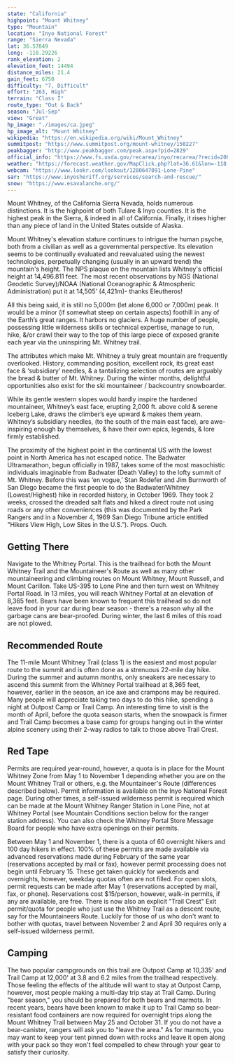 ```yaml
---
state: "California"
highpoint: "Mount Whitney"
type: "Mountain"
location: "Inyo National Forest"
range: "Sierra Nevada"
lat: 36.57849
long: -118.29226
rank_elevation: 2
elevation_feet: 14494
distance_miles: 21.4
gain_feet: 6750
difficulty: "7, Difficult"
effort: "263, High"
terrain: "Class I"
route_type: "Out & Back"
season: "Jul-Sep"
view: "Great"
hp_image: "./images/ca.jpeg"
hp_image_alt: "Mount Whitney"
wikipedia: "https://en.wikipedia.org/wiki/Mount_Whitney"
summitpost: "https://www.summitpost.org/mount-whitney/150227"
peakbagger: "http://www.peakbagger.com/peak.aspx?pid=2829"
official_info: "https://www.fs.usda.gov/recarea/inyo/recarea/?recid=20806"
weather: "https://forecast.weather.gov/MapClick.php?lat=36.61&lon=-118.28&site=hnx&smap=1&marine=0&unit=0&lg=en"
webcam: "https://www.lookr.com/lookout/1280647091-Lone-Pine"
sar: "https://www.inyosheriff.org/services/search-and-rescue/"
snow: "https://www.esavalanche.org/"
---
```


Mount Whitney, of the California Sierra Nevada, holds numerous distinctions. It is the highpoint of both Tulare & Inyo counties. It is the highest peak in the Sierra, & indeed in all of California. Finally, it rises higher than any piece of land in the United States outside of Alaska.

Mount Whitney's elevation stature continues to intrigue the human psyche, both from a civilian as well as a governmental perspective. Its elevation seems to be continually evaluated and reevaluated using the newest technologies, perpetually changing (usually in an upward trend) the mountain's height. The NPS plaque on the mountain lists Whitney's official height at 14,496.811 feet. The most recent observations by NGS (National Geodetic Survey)/NOAA (National Oceanographic & Atmospheric Administration) put it at 14,505' (4,421m)- thanks Eleutheros!

All this being said, it is still no 5,000m (let alone 6,000 or 7,000m) peak. It would be a minor (if somewhat steep on certain aspects) foothill in any of the Earth’s great ranges. It harbors no glaciers. A huge number of people, possessing little wilderness skills or technical expertise, manage to run, hike, &/or crawl their way to the top of this large piece of exposed granite each year via the uninspiring Mt. Whitney trail.

The attributes which make Mt. Whitney a truly great mountain are frequently overlooked. History, commanding position, excellent rock, its great east face & ‘subsidiary’ needles, & a tantalizing selection of routes are arguably the bread & butter of Mt. Whitney. During the winter months, delightful opportunities also exist for the ski mountaineer / backcountry snowboarder.

While its gentle western slopes would hardly inspire the hardened mountaineer, Whitney’s east face, erupting 2,000 ft. above cold & serene Iceberg Lake, draws the climber’s eye upward & makes them yearn. Whitney’s subsidiary needles, (to the south of the main east face), are awe-inspiring enough by themselves, & have their own epics, legends, & lore firmly established.

The proximity of the highest point in the continental US with the lowest point in North America has not escaped notice. The Badwater Ultramarathon, begun officially in 1987, takes some of the most masochistic individuals imaginable from Badwater (Death Valley) to the lofty summit of Mt. Whitney. Before this was ‘en vogue,’ Stan Rodefer and Jim Burnworth of San Diego became the first people to do the Badwater/Whitney (Lowest/Highest) hike in recorded history, in October 1969. They took 2 weeks, crossed the dreaded salt flats and hiked a direct route not using roads or any other conveniences (this was documented by the Park Rangers and in a November 4, 1969 San Diego Tribune article entitled "Hikers View High, Low Sites in the U.S.”). Props. Ouch.

## Getting There
Navigate to the Whitney Portal. This is the trailhead for both the Mount Whitney Trail and the Mountaineer's Route as well as many other mountaineering and climbing routes on Mount Whitney, Mount Russell, and Mount Carillon. Take US-395 to Lone Pine and then turn west on Whitney Portal Road. In 13 miles, you will reach Whitney Portal at an elevation of 8,365 feet. Bears have been known to frequent this trailhead so do not leave food in your car during bear season - there's a reason why all the garbage cans are bear-proofed. During winter, the last 6 miles of this road are not plowed.

## Recommended Route
The 11-mile Mount Whitney Trail (class 1) is the easiest and most popular route to the summit and is often done as a strenuous 22-mile day hike. During the summer and autumn months, only sneakers are necessary to ascend this summit from the Whitney Portal trailhead at 8,365 feet, however, earlier in the season, an ice axe and crampons may be required. Many people will appreciate taking two days to do this hike, spending a night at Outpost Camp or Trail Camp. An interesting time to visit is the month of April, before the quota season starts, when the snowpack is firmer and Trail Camp becomes a base camp for groups hanging out in the winter alpine scenery using their 2-way radios to talk to those above Trail Crest.

## Red Tape
Permits are required year-round, however, a quota is in place for the Mount Whitney Zone from May 1 to November 1 depending whether you are on the Mount Whitney Trail or others, e.g. the Mountaineer's Route (differences described below). Permit information is available on the Inyo National Forest page. During other times, a self-issued wilderness permit is required which can be made at the Mount Whitney Ranger Station in Lone Pine, not at Whitney Portal (see Mountain Conditions section below for the ranger station address). You can also check the Whitney Portal Store Message Board for people who have extra openings on their permits.

Between May 1 and November 1, there is a quota of 60 overnight hikers and 100 day hikers in effect. 100% of these permits are made available via advanced reservations made during February of the same year (reservations accepted by mail or fax), however permit processing does not begin until February 15. These get taken quickly for weekends and overnights, however, weekday quotas often are not filled. For open slots, permit requests can be made after May 1 (reservations accepted by mail, fax, or phone). Reservations cost $15/person, however, walk-in permits, if any are available, are free. There is now also an explicit "Trail Crest" Exit permit/quota for people who just use the Whitney Trail as a descent route, say for the Mountaineers Route. Luckily for those of us who don't want to bother with quotas, travel between November 2 and April 30 requires only a self-issued wilderness permit.

## Camping
The two popular campgrounds on this trail are Outpost Camp at 10,335' and Trail Camp at 12,000' at 3.8 and 6.2 miles from the trailhead respectively. Those feeling the effects of the altitude will want to stay at Outpost Camp, however, most people making a multi-day trip stay at Trail Camp. During "bear season," you should be prepared for both bears and marmots. In recent years, bears have been known to make it up to Trail Camp so bear-resistant food containers are now required for overnight trips along the Mount Whitney Trail between May 25 and October 31. If you do not have a bear-canister, rangers will ask you to "leave the area." As for marmots, you may want to keep your tent pinned down with rocks and leave it open along with your pack so they won't feel compelled to chew through your gear to satisfy their curiosity.
